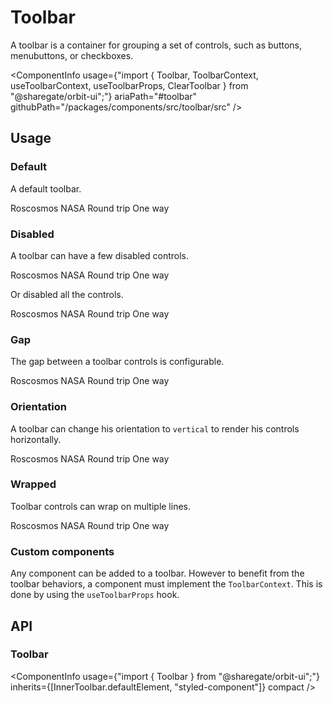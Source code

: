 
<Meta
    title="Components/Toolbar"
    id="toolbar"
/>

# Toolbar

<Tagline>A toolbar is a container for grouping a set of controls, such as buttons, menubuttons, or checkboxes.</Tagline>

<ComponentInfo
    usage={"import { Toolbar, ToolbarContext, useToolbarContext, useToolbarProps, ClearToolbar } from \"@sharegate/orbit-ui\";"}
    ariaPath="#toolbar"
    githubPath="/packages/components/src/toolbar/src"
/>

## Usage

### Default

A default toolbar.

<Preview>
    <Story name="default">
        <Toolbar>
            <TextInput placeholder="Destination" />
            <RadioGroup>
                <Radio value="roscosmos">Roscosmos</Radio>
                <Radio value="nasa">NASA</Radio>
            </RadioGroup>
            <CheckboxGroup>
                <ToggleButton tone="basic" variant="outline" value="round-trip">Round trip</ToggleButton>
                <ToggleButton tone="basic" variant="outline" value="one-way">One way</ToggleButton>
            </CheckboxGroup>
        </Toolbar>
    </Story>
</Preview>

### Disabled

A toolbar can have a few disabled controls.

<Preview>
    <Story name="disabled control">
        <Toolbar>
            <TextInput placeholder="Destination" />
            <RadioGroup disabled>
                <Radio value="roscosmos">Roscosmos</Radio>
                <Radio value="nasa">NASA</Radio>
            </RadioGroup>
            <CheckboxGroup>
                <ToggleButton tone="basic" variant="outline" value="round-trip">Round trip</ToggleButton>
                <ToggleButton tone="basic" variant="outline" value="one-way">One way</ToggleButton>
            </CheckboxGroup>
        </Toolbar>
    </Story>
</Preview>

Or disabled all the controls.

<Preview>
    <Story name="disabled toolbar">
        <Toolbar disabled>
            <TextInput placeholder="Destination" />
            <RadioGroup>
                <Radio value="roscosmos">Roscosmos</Radio>
                <Radio value="nasa">NASA</Radio>
            </RadioGroup>
            <CheckboxGroup>
                <ToggleButton tone="basic" variant="outline" value="round-trip">Round trip</ToggleButton>
                <ToggleButton tone="basic" variant="outline" value="one-way">One way</ToggleButton>
            </CheckboxGroup>
        </Toolbar>
    </Story>
</Preview>

### Gap

The gap between a toolbar controls is configurable.

<Preview>
    <Story name="gap">
        <Toolbar gap={9}>
            <TextInput placeholder="Destination" />
            <RadioGroup>
                <Radio value="roscosmos">Roscosmos</Radio>
                <Radio value="nasa">NASA</Radio>
            </RadioGroup>
            <CheckboxGroup>
                <ToggleButton tone="basic" variant="outline" value="round-trip">Round trip</ToggleButton>
                <ToggleButton tone="basic" variant="outline" value="one-way">One way</ToggleButton>
            </CheckboxGroup>
        </Toolbar>
    </Story>
</Preview>

### Orientation

A toolbar can change his orientation to `vertical` to render his controls horizontally.

<Preview>
    <Story name="orientation">
        <Toolbar orientation="vertical">
            <TextInput placeholder="Destination" />
            <RadioGroup>
                <Radio value="roscosmos">Roscosmos</Radio>
                <Radio value="nasa">NASA</Radio>
            </RadioGroup>
            <CheckboxGroup>
                <ToggleButton tone="basic" variant="outline" value="round-trip">Round trip</ToggleButton>
                <ToggleButton tone="basic" variant="outline" value="one-way">One way</ToggleButton>
            </CheckboxGroup>
        </Toolbar>
    </Story>
</Preview>

### Wrapped

Toolbar controls can wrap on multiple lines.

<Preview>
    <Story name="wrap">
        <Div width="700px">
            <Toolbar wrap>
                <TextInput placeholder="Destination" />
                <RadioGroup>
                    <Radio value="roscosmos">Roscosmos</Radio>
                    <Radio value="nasa">NASA</Radio>
                </RadioGroup>
                <CheckboxGroup>
                    <ToggleButton tone="basic" variant="outline" value="round-trip">Round trip</ToggleButton>
                    <ToggleButton tone="basic" variant="outline" value="one-way">One way</ToggleButton>
                </CheckboxGroup>
            </Toolbar>
        </Div>
    </Story>
</Preview>

### Custom components

Any component can be added to a toolbar. However to benefit from the toolbar behaviors, a component must implement the `ToolbarContext`. This is done by using the `useToolbarProps` hook.

<Preview filePath="/toolbar/docs/CustomComponent" />

## API

### Toolbar

<ComponentInfo
    usage={"import { Toolbar } from \"@sharegate/orbit-ui\";"}
    inherits={[InnerToolbar.defaultElement, "styled-component"]}
    compact
/>

<ArgsTable of={InnerToolbar} sort="alpha" />



